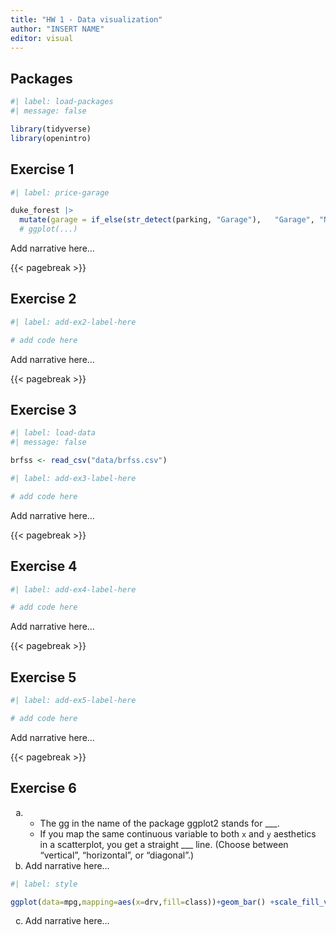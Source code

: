 ```yaml
---
title: "HW 1 - Data visualization"
author: "INSERT NAME"
editor: visual
---
```


## Packages

```r
#| label: load-packages
#| message: false

library(tidyverse)
library(openintro)
```

## Exercise 1

```r
#| label: price-garage

duke_forest |>
  mutate(garage = if_else(str_detect(parking, "Garage"),   "Garage", "No garage")) # |>
  # ggplot(...)
```

Add narrative here...

{{< pagebreak >}}

## Exercise 2

```r
#| label: add-ex2-label-here

# add code here
```

Add narrative here...

{{< pagebreak >}}

## Exercise 3

```r
#| label: load-data
#| message: false

brfss <- read_csv("data/brfss.csv")
```

```r
#| label: add-ex3-label-here

# add code here
```

Add narrative here...

{{< pagebreak >}}

## Exercise 4

```r
#| label: add-ex4-label-here

# add code here
```

Add narrative here...

{{< pagebreak >}}

## Exercise 5

```r
#| label: add-ex5-label-here

# add code here
```

Add narrative here...

{{< pagebreak >}}

## Exercise 6

(a) 

    -   The gg in the name of the package ggplot2 stands for \_\_\_.
    -   If you map the same continuous variable to both `x` and `y` aesthetics in a scatterplot, you get a straight \_\_\_ line. (Choose between "vertical", "horizontal", or "diagonal".)

(b) Add narrative here...

```r
#| label: style

ggplot(data=mpg,mapping=aes(x=drv,fill=class))+geom_bar() +scale_fill_viridis_d()
```

(c) Add narrative here...
